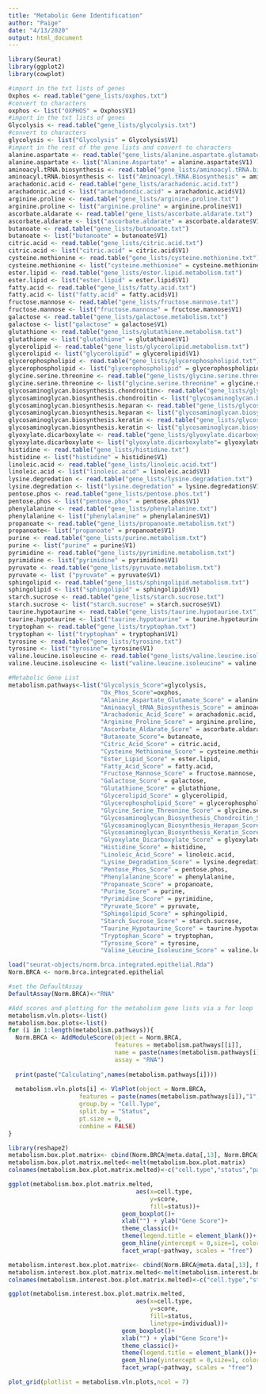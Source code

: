 ```yaml
---
title: "Metabolic Gene Identification"
author: "Paige"
date: "4/13/2020"
output: html_document
---
```


```r
library(Seurat)
library(ggplot2)
library(cowplot)
```

```r
#import in the txt lists of genes 
Oxphos <- read.table("gene_lists/oxphos.txt")
#convert to characters  
oxphos <- list("OXPHOS" = Oxphos$V1)
#import in the txt lists of genes 
Glycolysis <- read.table("gene_lists/glycolysis.txt")
#convert to characters  
glycolysis <- list("Glycolysis" = Glycolysis$V1)
#import in the rest of the gene lists and convert to characters
alanine.aspartate <- read.table("gene_lists/alanine.aspartate.glutamate.txt")
alanine.aspartate <- list("Alanine.Aspartate" = alanine.aspartate$V1)
aminoacyl.tRNA.biosynthesis <- read.table("gene_lists/aminoacyl.tRNA.biosynthesis.txt")
aminoacyl.tRNA.biosynthesis <- list("Aminoacyl.tRNA.Biosynthesis" = aminoacyl.tRNA.biosynthesis$V1)
arachadonic.acid <- read.table("gene_lists/arachadonic.acid.txt")
arachadonic.acid <- list("arachadondic.acid" = arachadonic.acid$V1)
arginine.proline <- read.table("gene_lists/arginine.proline.txt")
arginine.proline <- list("arginine.proline" = arginine.proline$V1)
ascorbate.aldarate <- read.table("gene_lists/ascorbate.aldarate.txt")
ascorbate.aldarate <- list("ascorbate.aldarate" = ascorbate.aldarate$V1)
butanoate <- read.table("gene_lists/butanoate.txt")
butanoate <- list("butanoate" = butanoate$V1)
citric.acid <- read.table("gene_lists/citric.acid.txt")
citric.acid <- list("citric.acid" = citric.acid$V1)
cysteine.methionine <- read.table("gene_lists/cysteine.methionine.txt")
cysteine.methionine <- list("cysteine.methionine" = cysteine.methionine$V1)
ester.lipid <- read.table("gene_lists/ester.lipid.metabolism.txt")
ester.lipid <- list("ester.lipid" = ester.lipid$V1)
fatty.acid <- read.table("gene_lists/fatty.acid.txt")
fatty.acid <- list("fatty.acid" = fatty.acid$V1)
fructose.mannose <- read.table("gene_lists/fructose.mannose.txt")
fructose.mannose <- list("fructose.mannose" = fructose.mannose$V1)
galactose <- read.table("gene_lists/galactose.metabolism.txt")
galactose <- list("galactose" = galactose$V1)
glutathione <- read.table("gene_lists/glutathione.metabolism.txt")
glutathione <- list("glutathione" = glutathione$V1)
glycerolipid <- read.table("gene_lists/glycerolipid.metabolism.txt")
glycerolipid <- list("glycerolipid" = glycerolipid$V1)
glycerophospholipid <- read.table("gene_lists/glycerophospholipid.txt")
glycerophospholipid <- list("glycerophospholipid" = glycerophospholipid$V1)
glycine.serine.threonine <- read.table("gene_lists/glycine.serine.threonine.txt")
glycine.serine.threonine <- list("glycine.serine.threonine" = glycine.serine.threonine$V1)
glycosaminoglycan.biosynthesis.chondroitin<- read.table("gene_lists/glycosaminoglycan.biosynthesis.chondroitin.txt")
glycosaminoglycan.biosynthesis.chondroitin <- list("glycosaminoglycan.biosynthesis.chondroitin" = glycosaminoglycan.biosynthesis.chondroitin$V1)
glycosaminoglycan.biosynthesis.heparan <- read.table("gene_lists/glycosaminoglycan.biosynthesis.heparan.txt")
glycosaminoglycan.biosynthesis.heparan <- list("glycosaminoglycan.biosynthesis.heparan" = glycosaminoglycan.biosynthesis.heparan$V1)
glycosaminoglycan.biosynthesis.keratin <- read.table("gene_lists/glycosaminoglycan.biosynthesis.keratin.txt")
glycosaminoglycan.biosynthesis.keratin <- list("glycosaminoglycan.biosynthesis.keratin" = glycosaminoglycan.biosynthesis.keratin$V1)
glyoxylate.dicarboxylate <- read.table("gene_lists/glyoxylate.dicarboxylate.txt") 
glyoxylate.dicarboxylate <- list("glyoxylate.dicarboxylate"= glyoxylate.dicarboxylate$V1)
histidine <- read.table("gene_lists/histidine.txt")
histidine <- list("histidine" = histidine$V1)
linoleic.acid <- read.table("gene_lists/linoleic.acid.txt")
linoleic.acid <- list("linoleic.acid" = linoleic.acid$V1)
lysine.degredation <- read.table("gene_lists/lysine.degradation.txt")
lysine.degredation <- list("lysine.degredation" = lysine.degredation$V1)
pentose.phos <- read.table("gene_lists/pentose.phos.txt")
pentose.phos <- list("pentose.phos" = pentose.phos$V1)
phenylalanine <- read.table("gene_lists/phenylalanine.txt")
phenylalanine <- list("phenylalanine" = phenylalanine$V1)
propanoate <- read.table("gene_lists/propanoate.metabolism.txt")
propanoate<- list("propanoate" = propanoate$V1)
purine <- read.table("gene_lists/purine.metabolism.txt")
purine <- list("purine" = purine$V1)
pyrimidine <- read.table("gene_lists/pyrimidine.metabolism.txt")
pyrimidine <- list("pyrimidine" = pyrimidine$V1)
pyruvate <- read.table("gene_lists/pyruvate.metabolism.txt")
pyruvate <- list ("pyruvate" = pyruvate$V1)
sphingolipid <- read.table("gene_lists/sphingolipid.metabolism.txt")
sphingolipid <- list("sphingolipid" = sphingolipid$V1)
starch.sucrose <- read.table("gene_lists/starch.sucrose.txt")
starch.sucrose <- list("starch.sucrose" = starch.sucrose$V1)
taurine.hypotaurine <- read.table("gene_lists/taurine.hypotaurine.txt")
taurine.hypotaurine <- list("taurine.hypotaurine" = taurine.hypotaurine$V1)
tryptophan <- read.table("gene_lists/tryptophan.txt")
tryptophan <- list("tryptophan" = tryptophan$V1)
tyrosine <- read.table("gene_lists/tyrosine.txt")
tyrosine <- list("tyrosine"= tyrosine$V1)
valine.leucine.isoleucine <- read.table("gene_lists/valine.leucine.isoleucine.txt")
valine.leucine.isoleucine <- list("valine.leucine.isoleucine" = valine.leucine.isoleucine$V1)

#Metabolic Gene List
metabolism.pathways<-list("Glycolysis_Score"=glycolysis, 
                          "Ox_Phos_Score"=oxphos, 
                          "Alanine_Aspartate_Glutamate_Score" = alanine.aspartate, 
                          "Aminoacyl_tRNA_Biosynthesis_Score" = aminoacyl.tRNA.biosynthesis, 
                          "Arachadonic_Acid_Score" = arachadonic.acid, 
                          "Arginine_Proline_Score" = arginine.proline, 
                          "Ascorbate_Aldarate_Score" = ascorbate.aldarate, 
                          "Butanoate_Score"= butanoate, 
                          "Citric_Acid_Score" = citric.acid, 
                          "Cysteine_Methionine_Score" = cysteine.methionine, 
                          "Ester_Lipid_Score" = ester.lipid, 
                          "Fatty_Acid_Score" = fatty.acid, 
                          "Fructose_Mannose_Score" = fructose.mannose, 
                          "Galactose_Score" = galactose, 
                          "Glutathione_Score" = glutathione, 
                          "Glycerolipid_Score" = glycerolipid, 
                          "Glycerophospholipid_Score" = glycerophospholipid, 
                          "Glycine_Serine_Threonine_Score" = glycine.serine.threonine, 
                          "Glycosaminoglycan_Biosynthesis_Chondroitin_Score" = glycosaminoglycan.biosynthesis.chondroitin, 
                          "Glycosaminoglycan_Biosynthesis_Herapan_Score" = glycosaminoglycan.biosynthesis.heparan, 
                          "Glycosaminoglycan_Biosynthesis_Keratin_Score" = glycosaminoglycan.biosynthesis.keratin, 
                          "Glyoxylate_Dicarboxylate_Score" = glyoxylate.dicarboxylate, 
                          "Histidine_Score" = histidine, 
                          "Linoleic_Acid_Score" = linoleic.acid, 
                          "Lysine_Degradation_Score" = lysine.degredation, 
                          "Pentose_Phos_Score" = pentose.phos, 
                          "Phenylalanine_Score" = phenylalanine, 
                          "Propanoate_Score" = propanoate, 
                          "Purine_Score" = purine, 
                          "Pyrimidine_Score" = pyrimidine, 
                          "Pyruvate_Score" = pyruvate, 
                          "Sphingolipid_Score" = sphingolipid, 
                          "Starch_Sucrose_Score" = starch.sucrose, 
                          "Taurine_Hypotaurine_Score" = taurine.hypotaurine, 
                          "Tryptophan_Score" = tryptophan, 
                          "Tyrosine_Score" = tyrosine, 
                          "Valine_Leucine_Isoleucine_Score" = valine.leucine.isoleucine)
```

```r
load("seurat-objects/norm.brca.integrated.epithelial.Rda")
Norm.BRCA <- norm.brca.integrated.epithelial
```
```r
#set the DefaultAssay 
DefaultAssay(Norm.BRCA)<-"RNA"

#Add scores and plotting for the metabolism gene lists via a for loop
metabolism.vln.plots<-list()
metabolism.box.plots<-list()
for (i in 1:length(metabolism.pathways)){
  Norm.BRCA <- AddModuleScore(object = Norm.BRCA,
                              features = metabolism.pathways[[i]],
                              name = paste(names(metabolism.pathways[i])),
                              assay = "RNA")
  
  print(paste("Calculating",names(metabolism.pathways[i])))
  
  metabolism.vln.plots[i] <- VlnPlot(object = Norm.BRCA,
                    features = paste(names(metabolism.pathways[i]),"1",sep = ""),
                    group.by = "Cell.Type",
                    split.by = "Status",
                    pt.size = 0,
                    combine = FALSE)
}

library(reshape2)
metabolism.box.plot.matrix<- cbind(Norm.BRCA@meta.data[,13], Norm.BRCA@meta.data[,8], Norm.BRCA@meta.data[,33:69])
metabolism.box.plot.matrix.melted<-melt(metabolism.box.plot.matrix)
colnames(metabolism.box.plot.matrix.melted)<-c("cell.type","status","pathway","score")

ggplot(metabolism.box.plot.matrix.melted,
                                    aes(x=cell.type,
                                        y=score,
                                        fill=status))+
                                geom_boxplot()+
                                xlab("") + ylab("Gene Score")+
                                theme_classic()+
                                theme(legend.title = element_blank())+
                                geom_hline(yintercept = 0,size=1, color="black")+
                                facet_wrap(~pathway, scales = "free")

metabolism.interest.box.plot.matrix<- cbind(Norm.BRCA@meta.data[,13], Norm.BRCA@meta.data[,8], Norm.BRCA@meta.data[,4], Norm.BRCA@meta.data[,c(33,34,36,37,40,41,44,47,58,60,61,62)])
metabolism.interest.box.plot.matrix.melted<-melt(metabolism.interest.box.plot.matrix)
colnames(metabolism.interest.box.plot.matrix.melted)<-c("cell.type","status","individual","pathway","score")

ggplot(metabolism.interest.box.plot.matrix.melted,
                                    aes(x=cell.type,
                                        y=score,
                                        fill=status,
                                        linetype=individual))+
                                geom_boxplot()+
                                xlab("") + ylab("Gene Score")+
                                theme_classic()+
                                theme(legend.title = element_blank())+
                                geom_hline(yintercept = 0,size=1, color="black")+
                                facet_wrap(~pathway, scales = "free")

plot_grid(plotlist = metabolism.vln.plots,ncol = 7)


```
